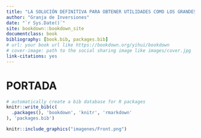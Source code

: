 ```yaml
--- 
title: "LA SOLUCIÓN DEFINITIVA PARA OBTENER UTILIDADES COMO LOS GRANDES INVERSIONISTAS"
author: "Granja de Inversiones"
date: "`r Sys.Date()`"
site: bookdown::bookdown_site
documentclass: book
bibliography: [book.bib, packages.bib]
# url: your book url like https://bookdown.org/yihui/bookdown
# cover-image: path to the social sharing image like images/cover.jpg
link-citations: yes
---
```


# PORTADA {-}

```r
# automatically create a bib database for R packages
knitr::write_bib(c(
  .packages(), 'bookdown', 'knitr', 'rmarkdown'
), 'packages.bib')
```

```r
knitr::include_graphics("imagenes/Front.png")
```


